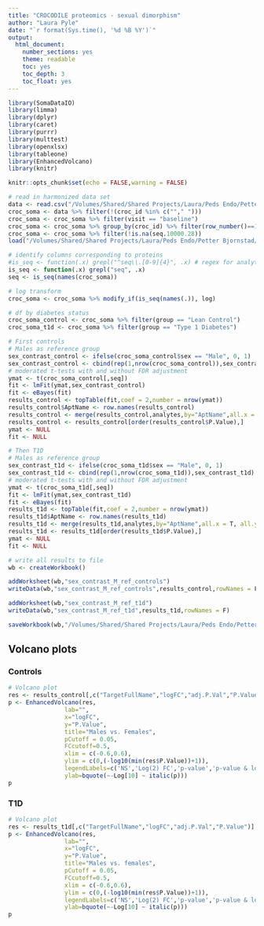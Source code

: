 ```yaml
---
title: "CROCODILE proteomics - sexual dimorphism"
author: "Laura Pyle"
date: "`r format(Sys.time(), '%d %B %Y')`"
output:
  html_document:
    number_sections: yes
    theme: readable
    toc: yes
    toc_depth: 3
    toc_float: yes
---
```


```r
library(SomaDataIO)
library(limma)
library(dplyr)
library(caret)
library(purrr)
library(multtest)
library(openxlsx)
library(tableone)
library(EnhancedVolcano)
library(knitr)

knitr::opts_chunk$set(echo = FALSE,warning = FALSE)

```

```r
# read in harmonized data set
data <- read.csv("/Volumes/Shared/Shared Projects/Laura/Peds Endo/Petter Bjornstad/Data Harmonization/Data Clean/soma_harmonized_dataset.csv")
croc_soma <- data %>% filter(!(croc_id %in% c(""," ")))
croc_soma <- croc_soma %>% filter(visit == "baseline")
croc_soma <- croc_soma %>% group_by(croc_id) %>% filter(row_number()==1)
croc_soma <- croc_soma %>% filter(!is.na(seq.10000.28))
load("/Volumes/Shared/Shared Projects/Laura/Peds Endo/Petter Bjornstad/Data Harmonization/Combined SomaScan/analytes.Rdata")

# identify columns corresponding to proteins
#is_seq <- function(.x) grepl("^seq\\.[0-9]{4}", .x) # regex for analytes
is_seq <- function(.x) grepl("seq", .x)
seq <- is_seq(names(croc_soma))

# log transform
croc_soma <- croc_soma %>% modify_if(is_seq(names(.)), log)

# df by diabetes status
croc_soma_control <- croc_soma %>% filter(group == "Lean Control")
croc_soma_t1d <- croc_soma %>% filter(group == "Type 1 Diabetes")
```

```r
# First controls
# Males as reference group
sex_contrast_control <- ifelse(croc_soma_control$sex == "Male", 0, 1)
sex_contrast_control <- cbind(rep(1,nrow(croc_soma_control)),sex_contrast_control)
# moderated t-tests with and without FDR adjustment
ymat <- t(croc_soma_control[,seq])
fit <- lmFit(ymat,sex_contrast_control)
fit <- eBayes(fit)
results_control <- topTable(fit,coef = 2,number = nrow(ymat))
results_control$AptName <- row.names(results_control)
results_control <- merge(results_control,analytes,by="AptName",all.x = T, all.y = F)
results_control <- results_control[order(results_control$P.Value),] 
ymat <- NULL
fit <- NULL

# Then T1D
# Males as reference group
sex_contrast_t1d <- ifelse(croc_soma_t1d$sex == "Male", 0, 1)
sex_contrast_t1d <- cbind(rep(1,nrow(croc_soma_t1d)),sex_contrast_t1d)
# moderated t-tests with and without FDR adjustment
ymat <- t(croc_soma_t1d[,seq])
fit <- lmFit(ymat,sex_contrast_t1d)
fit <- eBayes(fit)
results_t1d <- topTable(fit,coef = 2,number = nrow(ymat))
results_t1d$AptName <- row.names(results_t1d)
results_t1d <- merge(results_t1d,analytes,by="AptName",all.x = T, all.y = F)
results_t1d <- results_t1d[order(results_t1d$P.Value),] 
ymat <- NULL
fit <- NULL

# write all results to file
wb <- createWorkbook()

addWorksheet(wb,"sex_contrast_M_ref_controls")
writeData(wb,"sex_contrast_M_ref_controls",results_control,rowNames = F)

addWorksheet(wb,"sex_contrast_M_ref_t1d")
writeData(wb,"sex_contrast_M_ref_t1d",results_t1d,rowNames = F)

saveWorkbook(wb,"/Volumes/Shared/Shared Projects/Laura/Peds Endo/Petter Bjornstad/CROCODILE/Results/CROC proteomics by sex harmonized male ref.xlsx",overwrite = TRUE)

```

## Volcano plots

### Controls

```r
# Volcano plot
res <- results_control[,c("TargetFullName","logFC","adj.P.Val","P.Value")]
p <- EnhancedVolcano(res, 
                lab="",
                x="logFC",
                y="P.Value",
                title="Males vs. Females",
                pCutoff = 0.05,
                FCcutoff=0.5,
                xlim = c(-0.6,0.6),
                ylim = c(0,(-log10(min(res$P.Value))+1)),
                legendLabels=c('NS','Log(2) FC','p-value','p-value & log(2) FC'),
                ylab=bquote(~-Log[10] ~ italic(p)))
p
```

### T1D

```r
# Volcano plot
res <- results_t1d[,c("TargetFullName","logFC","adj.P.Val","P.Value")]
p <- EnhancedVolcano(res, 
                lab="",
                x="logFC",
                y="P.Value",
                title="Males vs. females",
                pCutoff = 0.05,
                FCcutoff=0.5,
                xlim = c(-0.6,0.6),
                ylim = c(0,(-log10(min(res$P.Value))+1)),
                legendLabels=c('NS','Log(2) FC','p-value','p-value & log(2) FC'),
                ylab=bquote(~-Log[10] ~ italic(p)))
p
```
